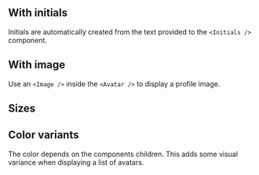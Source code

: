 ## With initials

Initials are automatically created from the text provided to the `<Initials />`
component.

<LiveCodeEditor />

## With image

Use an `<Image />` inside the `<Avatar />` to display a profile image.

<LiveCodeEditor example="image" />

## Sizes

<LiveCodeEditor example="sizes" />

## Color variants

The color depends on the components children. This adds some visual variance
when displaying a list of avatars.

<LiveCodeEditor example="colors" />
